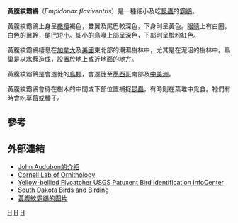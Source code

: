 {{Speciesbox
| taxon = Empidonax flaviventris
| status = LC
| status_ref = <ref name=IUCN>{{IUCN2006|assessors=BirdLife International|year=2004|id=49941|title=Empidonax flaviventris|downloaded=2006-05-06}}</ref>
| image = YellowbelliedFlycatcher23.jpg
| binomial_authority = ([[Spencer_Fullerton_Baird|Baird]], 1843)
}}

'''黃腹紋霸鶲'''（''Empidonax flaviventris''）是一種細小及吃[[昆蟲|昆蟲]]的[[霸鶲|霸鶲]]。

黃腹紋霸鶲上身呈[[橄欖|橄欖]]褐色，雙翼及尾巴較深色，下身則呈黃色。[[眼睛|眼睛]]上有白圈，白色的翼幹，尾巴短小。細小的鳥喙上部呈深色，下部則呈橙粉紅色。

黃腹紋霸鶲棲息在[[加拿大|加拿大]]及[[美國|美國]]東北部的潮濕樹林中，尤其是在泥沼的樹林中。鳥巢是以[[水蘚|水蘚]]造成，設置於地上或近地面的地方。

黃腹紋霸鶲是會遷徙的[[鳥類|鳥類]]，會遷徙至[[墨西哥|墨西哥]]南部及[[中美洲|中美洲]]。

黃腹紋霸鶲會待在樹木的中間或下部位置捕捉[[昆蟲|昆蟲]]，有時則在葉堆中覓食。牠們有時會吃[[草莓|草莓]]或[[種子|種子]]。

==參考==
{{reflist}}

==外部連結==
*[https://web.archive.org/web/20080611192953/http://audubon-print.com/yellow-bellied-flycatcher.html John Audubon的介紹]
*[http://www.birds.cornell.edu/AllAboutBirds/BirdGuide/Yellow-bellied_Flycatcher.html Cornell Lab of Ornithology]
*[http://www.mbr-pwrc.usgs.gov/id/framlst/i4630id.html Yellow-bellied Flycatcher USGS Patuxent Bird Identification InfoCenter]
*[http://www.sdakotabirds.com/species/yellow_bellied_flycatcher_info.htm South Dakota Birds and Birding]
* [https://fineartamerica.com/featured/1-yellow-bellied-flycatcher-james-zipp.html 黃腹紋霸鶲的图片]

{{Taxonbar}}
[[Category:1843年描述的鸟类|H]]
[[Category:霸鶲科|H]]
[[Category:纹霸鹟属|H]]